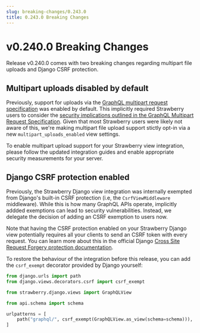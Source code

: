 ```yaml
---
slug: breaking-changes/0.243.0
title: 0.243.0 Breaking Changes
---
```


# v0.240.0 Breaking Changes

Release v0.240.0 comes with two breaking changes regarding multipart file
uploads and Django CSRF protection.

## Multipart uploads disabled by default

Previously, support for uploads via the
[GraphQL multipart request specification](https://github.com/jaydenseric/graphql-multipart-request-spec)
was enabled by default. This implicitly required Strawberry users to consider
the
[security implications outlined in the GraphQL Multipart Request Specification](https://github.com/jaydenseric/graphql-multipart-request-spec/blob/master/readme.md#security).
Given that most Strawberry users were likely not aware of this, we're making
multipart file upload support stictly opt-in via a new
`multipart_uploads_enabled` view settings.

To enable multipart upload support for your Strawberry view integration, please
follow the updated integration guides and enable appropriate security
measurements for your server.

## Django CSRF protection enabled

Previously, the Strawberry Django view integration was internally exempted from
Django's built-in CSRF protection (i.e, the `CsrfViewMiddleware` middleware).
While this is how many GraphQL APIs operate, implicitly addded exemptions can
lead to security vulnerabilities. Instead, we delegate the decision of adding an
CSRF exemption to users now.

Note that having the CSRF protection enabled on your Strawberry Django view
potentially requires all your clients to send an CSRF token with every request.
You can learn more about this in the official Django
[Cross Site Request Forgery protection documentation](https://docs.djangoproject.com/en/dev/ref/csrf/).

To restore the behaviour of the integration before this release, you can add the
`csrf_exempt` decorator provided by Django yourself:

```python
from django.urls import path
from django.views.decorators.csrf import csrf_exempt

from strawberry.django.views import GraphQLView

from api.schema import schema

urlpatterns = [
    path("graphql/", csrf_exempt(GraphQLView.as_view(schema=schema))),
]
```